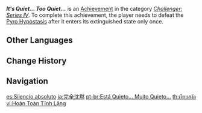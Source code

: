 {{Achievement Infobox
|id           = 82097
|order id     = 2097
|category     = Challenger: Series IV
|description  = Defeat the [[Pyro Hypostasis]] after it enters its extinguished state only once
|requirements = 
|primogems    = 5
|tracking     = 
|topic        = Pyro Hypostasis
}}
'''''It's Quiet... Too Quiet...''''' is an [[Achievement]] in the category ''[[Challenger: Series IV]]''. To complete this achievement, the player needs to defeat the [[Pyro Hypostasis]] after it enters its extinguished state only once.
<!--
==Trivia==

==Video Guides==
{{EVT
|video1   = 
|caption1 = 
}}
-->
==Other Languages==
{{Other Languages
|en      = It's Quiet... Too Quiet...
|zhs     = 完全静默
|zhs_rm  = Wánquán Jìngmò
|zht     = 完全靜默
|zht_rm  = Wánquán Jìngmò
|zh_tl   = Completely Silent
|ja      = 完全沈黙
|ja_rm   = Kanzen Chinmoku
|ja_tl   = Complete Silence
|ko      = 완전한 침묵
|ko_tl   = Absolute Silence
|es      = Silencio absoluto
|es_tl   = Absolute Silence
|fr      = C'est calme... Trop calme.
|fr_tl   = It's Quiet... Too Quiet.
|ru      = Здесь тихо... Слишком тихо...
|ru_tl   = It's Quiet Here... Too Quiet...
|th      = เงียบสงัด
|th_rm   = 
|th_tl   = 
|vi      = Hoàn Toàn Tĩnh Lặng
|vi_tl   = 
|de      = Es ist still&nbsp;... zu still&nbsp;...
|de_tl   = It is Quiet... Too Quiet...
|id      = Sunyi Senyap
|id_tl   = Silent
|pt      = Está Quieto... Muito Quieto...
|pt_tl   = 
|tr      = Ortalık Fazla Sessiz
|tr_tl   = It's Too Quiet Here
|it      = C'è calma... Troppa calma...
|it_tl   = 
}}

==Change History==
{{Change History|2.0}}
<!--
==References==
{{Reflist}}
-->
==Navigation==
{{Achievement Navbox|Challenger: Series IV}}

[[es:Silencio absoluto]]
[[ja:完全沈黙]]
[[pt-br:Está Quieto... Muito Quieto...]]
[[th:เงียบสงัด]]
[[vi:Hoàn Toàn Tĩnh Lặng]]